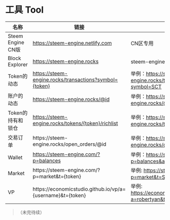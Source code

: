 # 工具 Tool {#tool}


名称 | 链接 | 说明
-- | -- | --
Steem Engine CN版 | [https://steem-engine.netlify.com](https://steem-engine.netlify.com) | CN区专用
Block Explorer | [https://steem-engine.rocks](https://steem-engine.rocks) | steem-engine的steemd
Token的动态 | [https://steem-engine.rocks/transactions?symbol={token}](https://steem-engine.rocks/transactions?symbol={token}) | 举例：[https://steem-engine.rocks/transactions?symbol=SCT](https://steem-engine.rocks/transactions?symbol=SCT)
账户的动态 | [https://steem-engine.rocks/@{id}](https://steem-engine.rocks/@{id}) | 举例：[https://steem-engine.rocks/@aggroed](https://steem-engine.rocks/@aggroed)
Token的持有和锁仓 | [https://steem-engine.rocks/tokens/{token}/richlist](https://steem-engine.rocks/tokens/{token}/richlist) | 举例：[https://steem-engine.rocks/tokens/SCT/richlist](https://steem-engine.rocks/tokens/SCT/richlist)
交易订单 | https://steem-engine.rocks/open_orders/@{id} | 举例：[https://steem-engine.rocks/open_orders/@aggroed](https://steem-engine.rocks/open_orders/@aggroed)
Wallet | [https://steem-engine.com/?p=balances](https://steem-engine.com/?p=balances) | 举例：[https://steem-engine.com/?p=balances&a=robertyan](https://steem-engine.com/?p=balances&a=robertyan)
Market | https://steem-engine.com/?p=market&t={token} | 举例: [https://steem-engine.com/?p=market&t=SCT](https://steem-engine.com/?p=market&t=SCT)
VP | https://economicstudio.github.io/vp/a={username}&t={token} | 举例: [https://economicstudio.github.io/vp/?a=robertyan&t=SCT](https://economicstudio.github.io/vp/?a=robertyan&t=SCT)


>（未完待续）
